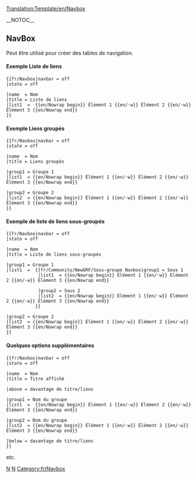 <noinclude>[[Translation:Template/en/Navbox]]</noinclude><noinclude>

</noinclude>
{{en/Navboxes|name = {{{name|}}}
|state = {{{state|}}}
|navbar = {{{navbar|}}}

|bodystyle = background:transparent;  border: 1px solid #aaa; width: 100%;  margin: auto; clear: both; font-size: 88%; text-align: center;  padding: 1px;
|imageleftstyle = 
|titlestyle = background: #ccccff; text-align: center;  padding-left: 1em; padding-right: 1em;
|basestyle = background: #ddddff; 
|abovestyle = background: #ddddff; text-align: center;  padding-left: 1em; padding-right: 1em;
|belowstyle = background: #ddddff; text-align: center;  padding-left: 1em; padding-right: 1em;
|groupstyle = background: #ddddff; white-space: nowrap; text-align: right; font-weight: bold; padding-left: 1em; padding-right: 1em;
|liststyle = border-color: #fdfdfd; padding:0.25em 0; line-height:1.4em;
|evenstyle = background: #f7f7f7; 
|oddstyle = background: transparent;

|title = {{{title|}}}
|above = {{{above|}}}
|below = {{{below|}}}
|image = {{{image|}}}
|imageleft = {{{imageleft|}}}

|group1 = {{{group1|}}}
|group2 = {{{group2|}}}
|group3 = {{{group3|}}}
|group4 = {{{group4|}}}
|group5 = {{{group5|}}}
|group6 = {{{group6|}}}
|group7 = {{{group7|}}}
|group8 = {{{group8|}}}
|group9 = {{{group9|}}}
|group10 = {{{group10|}}}
|group11 = {{{group11|}}}
|group12 = {{{group12|}}}
|group13 = {{{group13|}}}
|group14 = {{{group14|}}}
|group15 = {{{group15|}}}
|group16 = {{{group16|}}}
|group17 = {{{group17|}}}
|group18 = {{{group18|}}}
|group19 = {{{group19|}}}
|group20 = {{{group20|}}}

|list1 = {{{list1|}}}
|list2 = {{{list2|}}}
|list3 = {{{list3|}}}
|list4 = {{{list4|}}}
|list5 = {{{list5|}}}
|list6 = {{{list6|}}}
|list7 = {{{list7|}}}
|list8 = {{{list8|}}}
|list9 = {{{list9|}}}
|list10 = {{{list10|}}}
|list11 = {{{list11|}}}
|list12 = {{{list12|}}}
|list13 = {{{list13|}}}
|list14 = {{{list14|}}}
|list15 = {{{list15|}}}
|list16 = {{{list16|}}}
|list17 = {{{list17|}}}
|list18 = {{{list18|}}}
|list19 = {{{list19|}}}
|list20 = {{{list20|}}}

|group1style = {{{group1style|}}}
|group2style = {{{group2style|}}}
|group3style = {{{group3style|}}}
|group4style = {{{group4style|}}}
|group5style = {{{group5style|}}}
|group6style = {{{group6style|}}}
|group7style = {{{group7style|}}}
|group8style = {{{group8style|}}}
|group9style = {{{group9style|}}}
|group10style = {{{group10style|}}}
|group11style = {{{group11style|}}}
|group12style = {{{group12style|}}}
|group13style = {{{group13style|}}}
|group14style = {{{group14style|}}}
|group15style = {{{group15style|}}}
|group16style = {{{group16style|}}}
|group17style = {{{group17style|}}}
|group18style = {{{group18style|}}}
|group19style = {{{group19style|}}}
|group20style = {{{group20style|}}}

|list1style = {{{list1style|}}}
|list2style = {{{list2style|}}}
|list3style = {{{list3style|}}}
|list4style = {{{list4style|}}}
|list5style = {{{list5style|}}}
|list6style = {{{list6style|}}}
|list7style = {{{list7style|}}}
|list8style = {{{list8style|}}}
|list9style = {{{list9style|}}}
|list10style = {{{list10style|}}}
|list11style = {{{list11style|}}}
|list12style = {{{list12style|}}}
|list13style = {{{list13style|}}}
|list14style = {{{list14style|}}}
|list15style = {{{list15style|}}}
|list16style = {{{list16style|}}}
|list17style = {{{list17style|}}}
|list18style = {{{list18style|}}}
|list19style = {{{list19style|}}}
|list20style = {{{list20style|}}}}}<noinclude>

__NOTOC__
==NavBox==
Peut être utilisé pour créer des tables de navigation.


====Exemple Liste de liens====

{{fr/Navbox|navbar = off
|state = off      

|name  = Nom 
|title = Liste de liens
|list1  =  {{en/Nowrap begin}} Élément 1 {{en/·w}} Élément 2 {{en/·w}} Élément 3 {{en/Nowrap end}}
}}

<pre>{{fr/Navbox|navbar = off
|state = off      

|name  = Nom
|title = Liste de liens
|list1  =  {{en/Nowrap begin}} Élément 1 {{en/·w}} Élément 2 {{en/·w}} Élément 3 {{en/Nowrap end}}
}}
</pre>

====Exemple Liens groupés====
{{fr/Navbox|navbar = off
|state = off      

|name  = Nom
|title = Liens groupés

|group1 = Groupe 1
|list1  = {{en/Nowrap begin}} Élément 1 {{en/·w}} Élément 2 {{en/·w}} Élément 3 {{en/Nowrap end}}

|group2 = Groupe 2
|list2  = {{en/Nowrap begin}} Élément 1 {{en/·w}} Élément 2 {{en/·w}} Élément 3 {{en/Nowrap end}}
}}
<pre>{{fr/Navbox|navbar = off
|state = off      

|name  = Nom
|title = Liens groupés

|group1 = Groupe 1
|list1  = {{en/Nowrap begin}} Élément 1 {{en/·w}} Élément 2 {{en/·w}} Élément 3 {{en/Nowrap end}}

|group2 = Groupe 2
|list2  = {{en/Nowrap begin}} Élément 1 {{en/·w}} Élément 2 {{en/·w}} Élément 3 {{en/Nowrap end}}
}}
</pre>

====Exemple de liste de liens sous-groupés====
{{fr/Navbox|navbar = off
|state = off      

|name  = Nom
|title = Liste de liens sous-groupés

|group1 = Groupe 1
|list1  =  {{fr/Community/NewGRF/Sous-groupe Navbox|group1 = Sous 1
            |list1  = {{en/Nowrap begin}} Élément 1 {{en/·w}} Élément 2 {{en/·w}} Élément 3 {{en/Nowrap end}}

            |group2 = Sous 2
            |list2  = {{en/Nowrap begin}} Élément 1 {{en/·w}} Élément 2 {{en/·w}} Élément 3 {{en/Nowrap end}}
           }}

|group2 = Groupe 2
|list2  = {{en/Nowrap begin}} Élément 1 {{en/·w}} Élément 2 {{en/·w}} Élément 3 {{en/Nowrap end}}
}}
<pre>{{fr/Navbox|navbar = off
|state = off      

|name  = Nom
|title = Liste de liens sous-groupés

|group1 = Groupe 1
|list1  =  {{fr/Community/NewGRF/Sous-groupe Navbox|group1 = Sous 1
            |list1  = {{en/Nowrap begin}} Élément 1 {{en/·w}} Élément 2 {{en/·w}} Élément 3 {{en/Nowrap end}}

            |group2 = Sous 2
            |list2  = {{en/Nowrap begin}} Élément 1 {{en/·w}} Élément 2 {{en/·w}} Élément 3 {{en/Nowrap end}}
           }}

|group2 = Groupe 2
|list2  = {{en/Nowrap begin}} Élément 1 {{en/·w}} Élément 2 {{en/·w}} Élément 3 {{en/Nowrap end}}
}}
</pre>

====Quelques options supplémentaires====
{{fr/Navbox|navbar = off
|state = off      

|name  = Nom
|title = Titre affiché

|above = davantage de titre/liens

|group1 = Nom du groupe
|list1  =  {{en/Nowrap begin}} Élément 1 {{en/·w}} Élément 2 {{en/·w}} Élément 3 {{en/Nowrap end}}

|group2 = Nom du groupe
|list2  = {{en/Nowrap begin}} Élément 1 {{en/·w}} Élément 2 {{en/·w}} Élément 3 {{en/Nowrap end}}

|below = davantage de titre/liens
}}
<pre>{{fr/Navbox|navbar = off
|state = off      

|name  = Nom
|title = Titre affiché

|above = davantage de titre/liens

|group1 = Nom du groupe
|list1  =  {{en/Nowrap begin}} Élément 1 {{en/·w}} Élément 2 {{en/·w}} Élément 3 {{en/Nowrap end}}

|group2 = Nom du groupe
|list2  = {{en/Nowrap begin}} Élément 1 {{en/·w}} Élément 2 {{en/·w}} Élément 3 {{en/Nowrap end}}

|below = davantage de titre/liens
}}
</pre>

etc.

[[Category:fr/Modèles|N]][[Category:fr/Navigation|N]][[Category:fr/Navbox]]</noinclude>